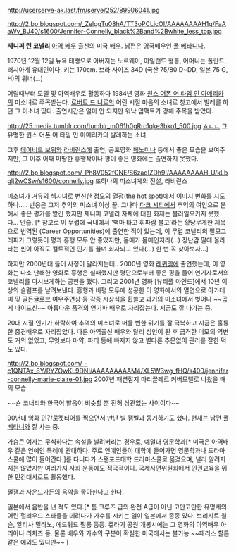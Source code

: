 http://userserve-ak.last.fm/serve/252/89906041.jpg

http://2.bp.blogspot.com/_ZelggTu08hA/TT3oPCLicOI/AAAAAAAAH1g/FaAaWv_BJ40/s1600/Jennifer-Connelly_black%2Band%2Bwhite_less_top.jpg

'''{{{+1 Jennifer Lynn Connelly}}}'''
'''제니퍼 린 코넬리'''
[[아역 배우]] 출신의 미국 [[배우]]. 남편은 영국배우인 [[폴 베타니]]다. 

1970년 12월 12일 뉴욕 태생으로 아버지는 노르웨이, 아일랜드 혈통, 어머니는 폴란드, 러시아계 유대인이다.
키는 170cm. 브라 사이즈 34D (국산 75/80 D~DD, 일본 75 G, H)의 위너(...)

어릴때부터 모델 및 아역배우로 활동하다 1984년 영화 [[원스 어폰 어 타임 인 아메리카]]의 미소녀로 주목받는다. [[로버트 드 니로]]의 어린 시절 마음의 소녀로 창고에서 발레를 하던 그 미소녀 맞다. 출연시간은 얼마 안 되지만 워낙 임팩트가 강해 주목을 받았다.  

http://25.media.tumblr.com/tumblr_m061h0gRrc1qke3bko1_500.jpg
[[ㅎㄷㄷ]]
그 유명한 원스 어폰 어 타임 인 아메리카의 발레하는 소녀

그후 [[데이비드 보위]]와 [[라비린스]]에 출연, 공포영화 [[페노미나]] 등에서 좋은 모습을 보여주지만, 그 이후 어째 마땅한 흥행작이나 평이 좋은 영화에는 출연하지 못했다.

http://2.bp.blogspot.com/_Ph8V052fCNE/S6zadIZDh9I/AAAAAAAAH_U/kLbgIj2wCSw/s1600/connelly.jpg
또하나의 미소녀계의 전설, 라비린스

미소녀가 거유의 섹시녀로 변신한 정오의 열정(the hot spot)에서 이미지 변화를 시도하나..... 반응은 그저 추억의 미소녀 이상 끝. 그나마 [[다크 시티]]에서 추억의 여인으로 분해서 좋은 평가를 받긴 했지만 제니퍼 코넬리 자체에 대한 화제는 불러일으키지 못했다... 안습. [* 참고로 이 무렵에 국내에서 '백마 타고 휘파람 불고'라는 황당무계한 제목으로 번역된 (Career Opportunities)에 출연한 적이 있는데, 이 무렵 코넬리의 필모그래피가 그렇듯이 평과 흥행 모두 안 좋았지만, 몸매가 몸매인지라(...) 장난감 말에 올라타는 씬이 아직도 컬트적인 인기를 끌며 회자되고 있다(...) 한 번 꼭 찾아보자...]

하지만 2000년대 들어 사정이 달라지는데..
2000년 영화 [[레퀴엠]]에 출연했는데, 이 영화는 다소 난해한 영화로 흥행은 실패했지만 평단으로부터 좋은 평을 들어 연기자로서의 코넬리를 다시보게하는 공헌을 했다. 그리고 2001년 영화 [뷰티풀 마인드]에서 10년 이상의 슬럼프를 날려보낸다. 흥행과 비평 모두에 성공한 이 영화에서의 열연으로 아카데미 및 골든글로브 여우주연상 등 각종 시상식을 휩쓸고 과거의 미소녀에서 벗어나 ~~곱게 나이드신~~ 아름다운 품격의 연기파 배우로 자리잡는다. 지금도 잘 나가는 중.

20대 시절 인기가 하락하여 추억의 미소녀로 머물 뻔한 위기를 잘 극복하고 지금은 훌륭한 중견배우로 자리잡았다. 다른 아역출신 배우와 달리 성인이 된 후 급격한 미모의 역변도 거의 없었고, 무엇보다 마약, 파티 등에 빠지지 않고 별다른 추문없이 관리를 잘한 덕도 있다.

http://2.bp.blogspot.com/_-c1QNTAx_8Y/RYZOwKL9DNI/AAAAAAAAAM4/XL5W3wg_fHQ/s400/jennifer-connelly-marie-claire-01.jpg
2007년 패션잡지 마리끌레르 커버모델로 나왔을 때의 모습

~~숀 코너리와 한국어 발음이 비슷할 뿐 전혀 상관없는 사이이다~~

90년대 영화 인간로켓티어를 찍으면서 만난 빌 캠벨과 동거하기도 했다.
현재는 남편 [[폴 베타니]]와 잘 사는 중.

가슴큰 여자는 무식하다는 속설을 날려버리는 경우로, 예일대 영문학과[* 미국은 아역배우 같은 연예인 특례에 관대하다. 주로 연예인들이 대학에 들어가면 영문학과나 드라마 스쿨에 많이 들어간다.]를 다니다가 스탠포드대학 드라마스쿨로 옮겼으며, 널리 알려지지는 않았지만 여러가지 사회 운동에도 적극적이다. 국제사면위원회에서 인권교육을 위한 민간대사로도 활동했다.
 
펄잼과 사운드가든의 음악을 좋아한다고 한다.

일본에서 음반을 낸 적도 있다.[* 톰 크루즈 급의 완전 A급이 아닌 고만고만한 유명세의 어린 헐리우드 스타들을 데려다가 가수를 시키는 일이 일본에서 종종 있다. 브리지트 윌슨, 알리사 밀라노, 에드워드 펄롱 등등. 쥬라기 공원 개봉시에는 그 영화의 아역배우 아리아나 리차즈 등. 물론 배우와 가수의 구분이 확실한 미국에서는 불가능 ~~패리스 할튼같은 예외도 있다만~~ ]
